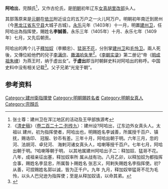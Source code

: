 '''阿哈出'''，完顏氏<ref>张士尊：建州卫在浑江地区的活动及王甲部族源考</ref>，又作古伦氏，是[[明朝|明朝]]初年辽东[[女真|女真]][[胡里改部|胡里改部]]头人。

其部落原来是[[元朝|元朝]]在[[依兰|依兰]]附近设立的五万户之一火儿阿万户。明朝初年南迁到房州（今[[黑龙江省|黑龙江省]][[东宁县|东宁县]]大城子古城）。[[永乐_(明朝)|永乐]]元年（1403年）十一月，明置[[建州卫|建州卫]]，任阿哈出為指挥使，賜姓名'''李誠善'''。永乐三年（1405年）十月、永乐七年（1409年）七月，又先后朝贡。

阿哈出的两个儿子[[釋加奴|釋加奴]]（李顯忠）、[[猛哥不花|猛哥不花]]，分別掌[[建州卫|建州卫]]和[[毛怜卫|毛怜卫]]。兩人死後，又傳位給他們的兒子[[李满住|李满住]]、[[撒滿哈失里|撒滿哈失里]]<ref>《[[清史稿|清史稿]]》（[[s:清史稿/卷222|卷二百二十二·列传九]]）：建州设?阿哈出，辽东边外女真头人。太祖以 建州，初为指挥使者，阿哈出也，明赐姓名李诚善，所属授千百户、镇抚，赐诰印、 冠服、钞币有差。三年十月，阿哈出朝于明。六年三月，忽的河、法胡河、卓兒河、 海剌河诸女真头人，哈喇等授千百户。七年七月，阿哈出朝于明。?哈喇等朝于明， 以其地属建州阿哈出子二：释加奴、猛哥不花。八年，成祖亲征出塞，释加奴率所 属从战有功。八月乙卯，以释加奴为都指挥佥事，赐姓名李显忠，所属昝卜赐姓名 张志义，阿剌失赐姓名李指挥使。初?从善，可捏赐姓名郭以诚，皆为正千户。九年 九月，释加奴举猛哥不花为毛怜，以头人巴兒逊为指挥使；至是从释加奴请，以命其弟。</ref>。《[[朝鮮王朝實錄|李朝实录]]》第二册记“帝（[[明成祖|明成祖朱棣]]）为燕王时，纳于虚出女”。'''于虚出'''即当时朝鲜史料对阿哈出的称呼。中国史料中没有相关记载<ref>{{Cite journal
|last =
|first =
|author =崔靖
|coauthors =
|date =2014
|year =
|month =
|title =《明代后宫异族妃嫔与明、蒙、朝三方关系》
|journal =云南师范大学学报：哲学社会科学版
|volume =
|issue =2014年第2期
|pages =151—156
|publisher =云南师范大学
|location =云南省昆明市
|issn =1000-5110
|pmid =
|doi =
|bibcode =
|oclc =
|id =
|url =https://www.cnki.com.cn/Article/CJFDTotal-YNSF201402023.htm
|quote =
|language =Zh-hans
|access-date =2021-11-03
|archive-date =2021-11-04
|archive-url =https://web.archive.org/web/20211104081733/https://www.cnki.com.cn/Article/CJFDTotal-YNSF201402023.htm
|dead-url =no
}}</ref>{{Rp|152}}。父子兄弟“光宠于朝”。

==参考资料==
{{reflist|2}}

{{start box}}
{{s-none|新置}}
{{s-title|[[建州衛|建州衛]]指揮使|1403年—不详}}
{{s-after|子[[釋加奴|釋加奴]]}}
{{end box}}

[[Category:建州衛指揮使|Category:建州衛指揮使]]
[[Category:明朝賜姓名者|Category:明朝賜姓名者]]
[[Category:明朝女真人|Category:明朝女真人]]
[[Category:完顏氏|Category:完顏氏]]